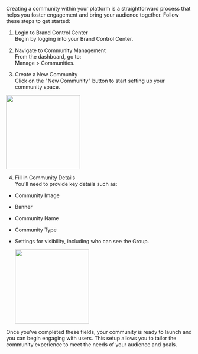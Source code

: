 Creating a community within your platform is a straightforward process that helps you foster engagement and bring your audience together. Follow these steps to get started:

1.  Login to Brand Control Center  
    Begin by logging into your Brand Control Center.  
      
    
2.  Navigate to Community Management  
    From the dashboard, go to:  
    Manage > Communities.  
      
    
3.  Create a New Community  
    Click on the "New Community" button to start setting up your community space.  
      
<img height="200" src="/visual-aids/retail_media/build/how_to_create_a_community/Communities Page.jpg" />

  

4.  Fill in Community Details  
    You’ll need to provide key details such as:
    

-   Community Image
    
-   Banner
    
-   Community Name
    
-   Community Type
    
-   Settings for visibility, including who can see the Group.
    

  

    <img height="200" src="/visual-aids/retail_media/build/how_to_create_a_community/Create Community.jpg" />


  

Once you’ve completed these fields, your community is ready to launch and you can begin engaging with users. This setup allows you to tailor the community experience to meet the needs of your audience and goals.
